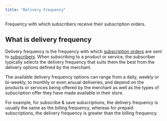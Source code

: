 ```yaml
---
title: "Delivery Frequency"
---
```


<Info>

Frequency with which subscribers receive their subscription orders.

</Info>

## What is delivery frequency

Delivery frequency is the frequency with which [subscription orders](/glossary/subscription-order) are sent to [subscribers](/glossary/subscriber). When subscribing to a product or service, the subscriber typically selects the delivery frequency that suits them the best from the delivery options defined by the merchant.

The available delivery frequency options can range from a daily, weekly or bi-weekly, to monthly or even anuual deliveries, and depend on the products or services being offered by the merchant as well as the types of subscription offer they have made available in their store.

For example, for subscribe & save subscriptions, the delivery frequency is usually the same as the billing frequency, whereas for prepaid subscriptions, the delivery frequency is greater than the billing frequency.
